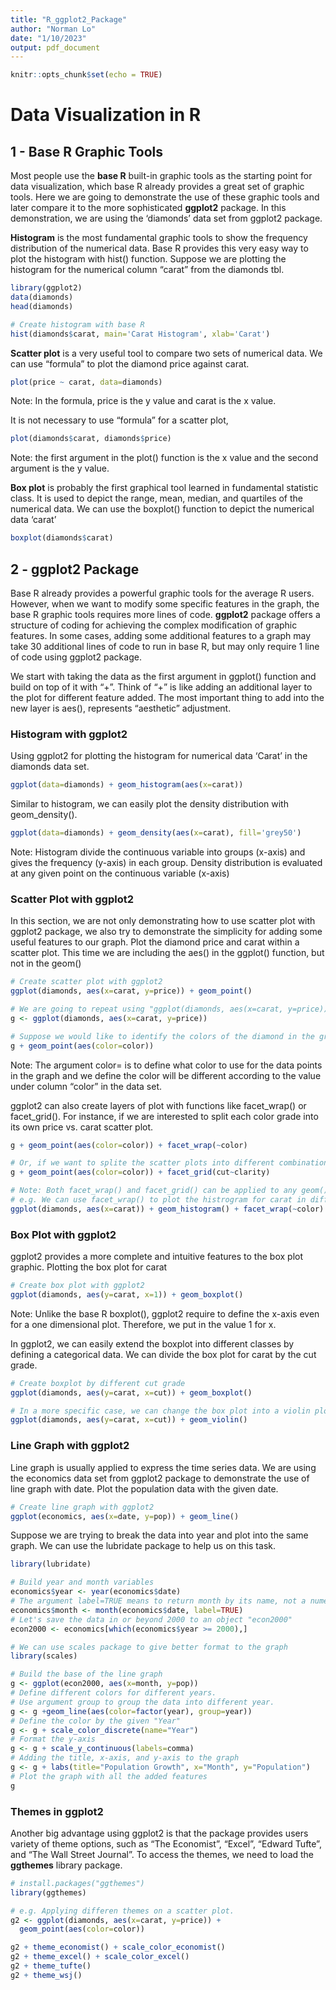 ```yaml
---
title: "R_ggplot2_Package"
author: "Norman Lo"
date: "1/10/2023"
output: pdf_document
---
```


```r
knitr::opts_chunk$set(echo = TRUE)
```

# Data Visualization in R

## 1 - Base R Graphic Tools ###

Most people use the **base R** built-in graphic tools as the starting point for data visualization, which base R already provides a great set of graphic tools. Here we are going to demonstrate the use of these graphic tools and later compare it to the more sophisticated **ggplot2** package. In this demonstration, we are using the 'diamonds' data set from ggplot2 package.

**Histogram** is the most fundamental graphic tools to show the frequency distribution of the numerical data. Base R provides this very easy way to plot the histogram with hist() function. Suppose we are plotting the histogram for the numerical column "carat" from the diamonds tbl.

``` r
library(ggplot2)
data(diamonds)
head(diamonds)

# Create histogram with base R
hist(diamonds$carat, main='Carat Histogram', xlab='Carat')
```


**Scatter plot** is a very useful tool to compare two sets of numerical data. We can use "formula" to plot the diamond price against carat.

```r
plot(price ~ carat, data=diamonds)
```

Note: In the formula, price is the y value and carat is the x value.

It is not necessary to use "formula" for a scatter plot,

``` r
plot(diamonds$carat, diamonds$price)
```

Note: the first argument in the plot() function is the x value and the second argument is the y value.

**Box plot** is probably the first graphical tool learned in fundamental statistic class. It is used to depict the range, mean, median, and quartiles of the numerical data. We can use the boxplot() function to depict the numerical data 'carat'

``` r
boxplot(diamonds$carat)
```

## 2 - ggplot2 Package

Base R already provides a powerful graphic tools for the average R users. However, when we want to modify some specific features in the graph, the base R graphic tools requires more lines of code. **ggplot2** package offers a structure of coding for achieving the complex modification of graphic features. In some cases, adding some additional features to a graph may take 30 additional lines of code to run in base R, but may only require 1 line of code using ggplot2 package.

We start with taking the data as the first argument in ggplot() function and build on top of it with "+". Think of "+" is like adding an additional layer to the plot for different feature added. The most important thing to add into the new layer is aes(), represents "aesthetic" adjustment.

### Histogram with ggplot2

Using ggplot2 for plotting the histogram for numerical data 'Carat' in the diamonds data set.

``` r
ggplot(data=diamonds) + geom_histogram(aes(x=carat))
```

Similar to histogram, we can easily plot the density distribution with geom_density().

```r
ggplot(data=diamonds) + geom_density(aes(x=carat), fill='grey50')
```

Note: Histogram divide the continuous variable into groups (x-axis) and gives the frequency (y-axis) in each group. Density distribution is evaluated at any given point on the continuous variable (x-axis)

### Scatter Plot with ggplot2

In this section, we are not only demonstrating how to use scatter plot with ggplot2 package, we also try to demonstrate the simplicity for adding some useful features to our graph. Plot the diamond price and carat within a scatter plot. This time we are including the aes() in the ggplot() function, but not in the geom()

``` r
# Create scatter plot with ggplot2
ggplot(diamonds, aes(x=carat, y=price)) + geom_point()

# We are going to repeat using "ggplot(diamonds, aes(x=carat, y=price))", so we save it into a variable "g".
g <- ggplot(diamonds, aes(x=carat, y=price))

# Suppose we would like to identify the colors of the diamond in the graph with different color codes.
g + geom_point(aes(color=color))
```

Note: The argument color= is to define what color to use for the data points in the graph and we define the color will be different according to the value under column "color" in the data set.

ggplot2 can also create layers of plot with functions like facet_wrap() or facet_grid(). For instance, if we are interested to split each color grade into its own price vs. carat scatter plot.

``` r
g + geom_point(aes(color=color)) + facet_wrap(~color)

# Or, if we want to splite the scatter plots into different combinations of "cut" and "clarity" grade.
g + geom_point(aes(color=color)) + facet_grid(cut~clarity)

# Note: Both facet_wrap() and facet_grid() can be applied to any geom() functions.
# e.g. We can use facet_wrap() to plot the histrogram for carat in different color grade.
ggplot(diamonds, aes(x=carat)) + geom_histogram() + facet_wrap(~color)
```

### Box Plot with ggplot2

ggplot2 provides a more complete and intuitive features to the box plot graphic. Plotting the box plot for carat

``` r
# Create box plot with ggplot2
ggplot(diamonds, aes(y=carat, x=1)) + geom_boxplot()
```

Note: Unlike the base R boxplot(), ggplot2 require to define the x-axis even for a one dimensional plot. Therefore, we put in the value 1 for x.

In ggplot2, we can easily extend the boxplot into different classes by defining a categorical data. We can divide the box plot for carat by the cut grade.

``` r
# Create boxplot by different cut grade
ggplot(diamonds, aes(y=carat, x=cut)) + geom_boxplot()

# In a more specific case, we can change the box plot into a violin plot
ggplot(diamonds, aes(y=carat, x=cut)) + geom_violin()
```

### Line Graph with ggplot2

Line graph is usually applied to express the time series data. We are using the economics data set from ggplot2 package to demonstrate the use of line graph with date. Plot the population data with the given date.

``` r
# Create line graph with ggplot2
ggplot(economics, aes(x=date, y=pop)) + geom_line()
```

Suppose we are trying to break the data into year and plot into the same graph. We can use the lubridate package to help us on this task.

``` r
library(lubridate)

# Build year and month variables
economics$year <- year(economics$date)
# The argument label=TRUE means to return month by its name, not a numeric value
economics$month <- month(economics$date, label=TRUE)
# Let's save the data in or beyond 2000 to an object "econ2000"
econ2000 <- economics[which(economics$year >= 2000),]

# We can use scales package to give better format to the graph
library(scales)

# Build the base of the line graph
g <- ggplot(econ2000, aes(x=month, y=pop))
# Define different colors for different years.
# Use argument group to group the data into different year.
g <- g +geom_line(aes(color=factor(year), group=year))
# Define the color by the given "Year"
g <- g + scale_color_discrete(name="Year")
# Format the y-axis
g <- g + scale_y_continuous(labels=comma)
# Adding the title, x-axis, and y-axis to the graph
g <- g + labs(title="Population Growth", x="Month", y="Population")
# Plot the graph with all the added features
g
```

### Themes in ggplot2

Another big advantage using ggplot2 is that the package provides users variety of theme options, such as "The Economist", "Excel", "Edward Tufte", and "The Wall Street Journal". To access the themes, we need to load the **ggthemes** library package.

``` r
# install.packages("ggthemes")
library(ggthemes)

# e.g. Applying differen themes on a scatter plot.
g2 <- ggplot(diamonds, aes(x=carat, y=price)) +
  geom_point(aes(color=color))

g2 + theme_economist() + scale_color_economist()
g2 + theme_excel() + scale_color_excel()
g2 + theme_tufte()
g2 + theme_wsj()
```